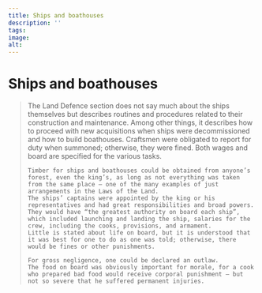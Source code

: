 ```yaml
---
title: Ships and boathouses
description: ''
tags:
image: 
alt: 
---
```



# Ships and boathouses

<Blockquote
    quote='“Now, all those carpenters who are within the quarter district are to be called in, and further afield if necessary.”'
    footer='Land defence section, chapter 2' />

<Spacer height={40}/>
<Container stil="initial side">
    The Land Defence section does not say much about the ships themselves but describes routines and procedures related to their construction and maintenance. 
    Among other things, it describes how to proceed with new acquisitions when ships were decommissioned and how to build boathouses. 
    Craftsmen were obligated to report for duty when summoned; otherwise, they were fined. 
    Both wages and board are specified for the various tasks. 
    
    Timber for ships and boathouses could be obtained from anyone’s forest, even the king’s, as long as not everything was taken from the same place – one of the many examples of just arrangements in the Laws of the Land. 
    The ships’ captains were appointed by the king or his representatives and had great responsibilities and broad powers. 
    They would have “the greatest authority on board each ship”, which included launching and landing the ship, salaries for the crew, including the cooks, provisions, and armament. 
    Little is stated about life on board, but it is understood that it was best for one to do as one was told; otherwise, there would be fines or other punishments. 
    
    For gross negligence, one could be declared an outlaw. 
    The food on board was obviously important for morale, for a cook who prepared bad food would receive corporal punishment – but not so severe that he suffered permanent injuries.
</Container>